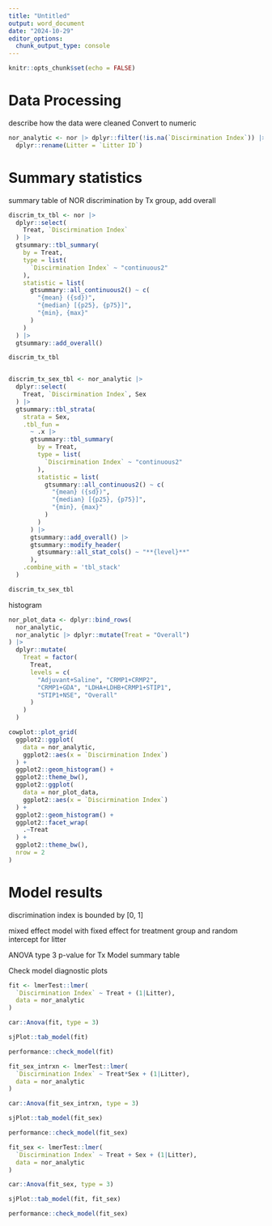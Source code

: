 ```yaml
---
title: "Untitled"
output: word_document
date: "2024-10-29"
editor_options: 
  chunk_output_type: console
---
```


```r
knitr::opts_chunk$set(echo = FALSE)
```

# Data Processing

describe how the data were cleaned 
Convert to numeric

```r
nor_analytic <- nor |> dplyr::filter(!is.na(`Discirmination Index`)) |>
  dplyr::rename(Litter = `Litter ID`)
```


# Summary statistics

summary table of NOR discrimination by Tx group, add overall

```r
discrim_tx_tbl <- nor |>
  dplyr::select(
    Treat, `Discirmination Index`
  ) |>
  gtsummary::tbl_summary(
    by = Treat,
    type = list(
      `Discirmination Index` ~ "continuous2"
    ),
    statistic = list(
      gtsummary::all_continuous2() ~ c(
        "{mean} ({sd})",
        "{median} [{p25}, {p75}]",
        "{min}, {max}"
      )
    )
  ) |>
  gtsummary::add_overall()

discrim_tx_tbl


discrim_tx_sex_tbl <- nor_analytic |>
  dplyr::select(
    Treat, `Discirmination Index`, Sex
  ) |>
  gtsummary::tbl_strata(
    strata = Sex,
    .tbl_fun = 
      ~ .x |>
      gtsummary::tbl_summary(
        by = Treat,
        type = list(
          `Discirmination Index` ~ "continuous2"
        ),
        statistic = list(
          gtsummary::all_continuous2() ~ c(
            "{mean} ({sd})",
            "{median} [{p25}, {p75}]",
            "{min}, {max}"
          )
        )
      ) |>
      gtsummary::add_overall() |>
      gtsummary::modify_header(
        gtsummary::all_stat_cols() ~ "**{level}**"
      ),
    .combine_with = 'tbl_stack'
  )

discrim_tx_sex_tbl
```

histogram

```r
nor_plot_data <- dplyr::bind_rows(
  nor_analytic, 
  nor_analytic |> dplyr::mutate(Treat = "Overall")
) |>
  dplyr::mutate(
    Treat = factor(
      Treat,
      levels = c(
        "Adjuvant+Saline", "CRMP1+CRMP2",
        "CRMP1+GDA", "LDHA+LDHB+CRMP1+STIP1",
        "STIP1+NSE", "Overall"
      )
    )
  )

cowplot::plot_grid(
  ggplot2::ggplot(
    data = nor_analytic,
    ggplot2::aes(x = `Discirmination Index`)
  ) +
  ggplot2::geom_histogram() +
  ggplot2::theme_bw(),
  ggplot2::ggplot(
    data = nor_plot_data,
    ggplot2::aes(x = `Discirmination Index`)
  ) +
  ggplot2::geom_histogram() +
  ggplot2::facet_wrap(
    .~Treat
  ) +
  ggplot2::theme_bw(),
  nrow = 2
)

```

# Model results


discrimination index is bounded by [0, 1]

mixed effect model with fixed effect for treatment group and random intercept for litter

ANOVA type 3 p-value for Tx
Model summary table

Check model diagnostic plots

```r
fit <- lmerTest::lmer(
  `Discirmination Index` ~ Treat + (1|Litter),
  data = nor_analytic
)

car::Anova(fit, type = 3)

sjPlot::tab_model(fit)

performance::check_model(fit)
```

```r
fit_sex_intrxn <- lmerTest::lmer(
  `Discirmination Index` ~ Treat*Sex + (1|Litter),
  data = nor_analytic
)

car::Anova(fit_sex_intrxn, type = 3)

sjPlot::tab_model(fit_sex)

performance::check_model(fit_sex)
```

```r
fit_sex <- lmerTest::lmer(
  `Discirmination Index` ~ Treat + Sex + (1|Litter),
  data = nor_analytic
)

car::Anova(fit_sex, type = 3)

sjPlot::tab_model(fit, fit_sex)

performance::check_model(fit_sex)

```
